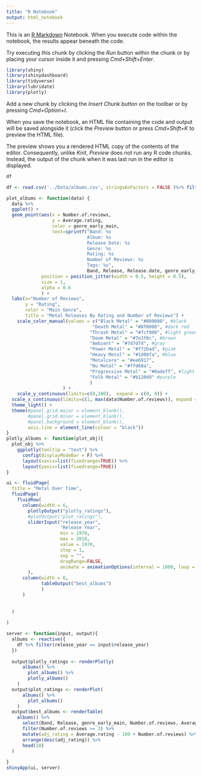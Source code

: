 ```yaml
---
title: "R Notebook"
output: html_notebook
---
```


This is an [R Markdown](http://rmarkdown.rstudio.com) Notebook. When you execute code within the notebook, the results appear beneath the code. 

Try executing this chunk by clicking the *Run* button within the chunk or by placing your cursor inside it and pressing *Cmd+Shift+Enter*. 

```r
library(shiny)
library(shinydashboard)
library(tidyverse)
library(lubridate)
library(plotly)
```

Add a new chunk by clicking the *Insert Chunk* button on the toolbar or by pressing *Cmd+Option+I*.

When you save the notebook, an HTML file containing the code and output will be saved alongside it (click the *Preview* button or press *Cmd+Shift+K* to preview the HTML file). 

The preview shows you a rendered HTML copy of the contents of the editor. Consequently, unlike *Knit*, *Preview* does not run any R code chunks. Instead, the output of the chunk when it was last run in the editor is displayed.

```r
df
```

```r

df <- read.csv('../Data/albums.csv', stringsAsFactors = FALSE )%>% filter(!(genre_early_main %in% c("Rock", "Other")))

plot_albums <- function(data) {
  data %>%
  ggplot() + 
  geom_point(aes(x = Number.of.reviews, 
                 y = Average.rating,
                 color = genre_early_main,
                 text=sprintf("Band: %s
                              Album: %s
                              Release Date: %s
                              Genre: %s
                              Rating: %s
                              Number of Reviews: %s
                              Tags: %s", 
                              Band, Release, Release.date, genre_early_main, Average.rating, Number.of.reviews, genre_early_stripped)), 
             position = position_jitter(width = 0.5, height = 0.5),
             size = 1,
             alpha = 0.6
             ) + 
  labs(x="Number of Reviews", 
       y = "Rating", 
       color = "Main Genre",
       title = "Metal Releases By Rating and Number of Reviews") + 
    scale_color_manual(values = c("Black Metal" = "#000000", #black
                                "Death Metal" = "#8f0000", #dark red
                               "Thrash Metal" = "#7cf000", #light green
                               "Doom Metal" = "#7e3f0c", #brown
                               "Ambient" = "#7d7d7d", #gray
                               "Power Metal" = "#f72bad", #pink
                               "Heavy Metal" = "#1d00fa", #blue
                               "Metalcore" = "#ee6917",
                               "Nu Metal" = "#ffd60a",
                               "Progressive Metal" = "#0adeff", #light blue
                               "Folk Metal" = "#b120d9" #purple
                               )
                     ) + 
    scale_y_continuous(limits=c(0,100),  expand = c(0, 0)) + 
  scale_x_continuous(limits=c(1, max(data$Number.of.reviews)), expand = c(0, 0)) + 
  theme_light() + 
  theme(#panel.grid.major = element_blank(), 
        #panel.grid.minor = element_blank(),
        #panel.background = element_blank(), 
        axis.line = element_line(colour = "black"))
}
plotly_albums <- function(plot_obj){
  plot_obj %>% 
    ggplotly(tooltip = "text") %>%
      config(displayModeBar = F) %>%
      layout(xaxis=list(fixedrange=TRUE)) %>% 
      layout(yaxis=list(fixedrange=TRUE))
}

ui <- fluidPage(
  title = "Metal Over Time",
  fluidPage(
    fluidRow(
      column(width = 6,
        plotlyOutput("plotly_ratings"),
        #plotOutput("plot_ratings"),
        sliderInput("release_year",
                    "Release Year",
                    min = 1970,
                    max = 2018,
                    value = 1970,
                    step = 1,
                    sep = "",
                    dragRange=FALSE,
                    animate = animationOptions(interval = 1000, loop = TRUE))
        ),
      column(width = 6,
             tableOutput("best_albums")
             )
      )
    
  
  )
  
)

server <- function(input, output){
  albums <- reactive({
    df %>% filter(release_year == input$release_year)
  })
  
  output$plotly_ratings <- renderPlotly(
      albums() %>%
        plot_albums() %>%
        plotly_albums()
    )
  output$plot_ratings <- renderPlot(
      albums() %>%
        plot_albums()
    )
  output$best_albums <- renderTable(
    albums() %>% 
      select(Band, Release, genre_early_main, Number.of.reviews, Average.rating) %>%
      filter(Number.of.reviews >= 3) %>%
      mutate(adj_rating = Average.rating - 100 + Number.of.reviews) %>%
      arrange(desc(adj_rating)) %>%
      head(10)
  )
  
}
shinyApp(ui, server)
```

